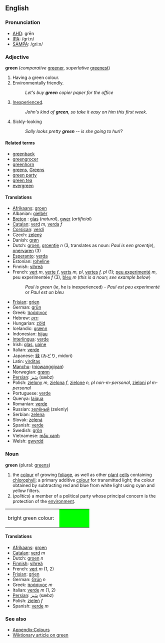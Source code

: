 ==English==

===Pronunciation===
*[[w:AHD|AHD]]: grēn
*[[w:IPA|IPA]]: /griːn/
*[[w:SAMPA|SAMPA]]: /gri:n/

===Adjective===
'''green''' (''comparative'' [[greener]], ''superlative'' [[greenest]])

# Having a green colour.
# Environmentally friendly.
#:''Let's buy '''green''' copier paper for the office''
# [[Inexperienced]].
#:''John's kind of '''green''', so take it easy on him this first week.''
# Sickly-looking
#:''Sally looks pretty '''green''' -- is she going to hurl?''

====Related terms====
*[[greenback]]
*[[greengrocer]]
*[[greenhorn]]
*[[greens]], [[Greens]]
*[[green party]]
*[[green tea]]
*[[evergreen]]

====Translations====
* [[Afrikaans]]: [[groen]]
* Albanian: [[gjelbër]]
* [[Breton]] : [[glas]] (''natural''), [[gwer]] (''artificial'')
* [[Catalan]]: [[verd]] ''m'', [[verda]] ''f''
* [[Corsican]]: [[verdi]]
* Czech: [[zelený]]
* Danish: [[grøn]]
* Dutch: [[groen]], [[groentje]] ''n'' (3, translates as noun: ''Paul is een groentje''), [[onervaren]] (3)
* [[Esperanto]]: [[verda]]
* Estonian: [[roheline]]
* Finnish: [[vihreä]]
* French: [[vert]] ''m'', [[verte]] ''f'', [[verts]] ''m, pl'', [[vertes]] ''f, pl'' (1); [[peu experimenté]] ''m'', peu experimentée ''f'' (3), [[bleu]] ''m'' (''this is a noun; see example below'')
*:''Paul is green'' (''ie'', he is inexperienced) - ''Paul est peu experimenté'' or ''Paul est un bleu''
* [[Frisian]]: [[grien]]
* German: [[grün]]
* Greek: [[πράσινος]]
* Hebrew: [[ירוק]]
* Hungarian: [[zöld]]
* Icelandic: [[grænn]]
* Indonesian: [[hijau]]
* [[Interlingua]]: [[verde]]
* Irish: [[glas]], [[uaine]]
* Italian: [[verde]]
* Japanese: [[緑]] (みどり, midori)
* Latin: [[virditas]]
* [[Manchu]]: ([[niowanggiyan]])
* Norwegian: [[grønn]]
* [[Persian]]: [[سَبز]] (sæbz)
* Polish: [[zielony]] ''m'', [[zielona]] ''f'', [[zielone]] ''n, pl non-m-personal'', [[zieloni]] ''pl m-personal''
* Portuguese: [[verde]]
* Quenya: [[laiqua]]
* Romanian: [[verde]]
* Russian: [[зелёный]] (zeleniy)
* Serbian: [[zelena]]
* Slovak: [[zelená]]
* Spanish: [[verde]]
* Swedish: [[grön]]
* Vietnamese: [[mầu xanh]]
* Welsh: [[gwyrdd]]

===Noun===
'''green''' (plural: [[greens]])

#the [[color|colour]] of growing [[foliage]], as well as other [[plant]] [[cell]]s containing [[chlorophyll]]; a primary additive [[color|colour]] for transmitted light; the colour obtained by subtracting red and blue from white light using cyan and yellow filters.
#(''politics'') a member of a political party whose principal concern is the protection of the [[environment]].

<table><tr><td>bright green colour: &nbsp;</td>
<td bgcolor="#00FF00" width="80">&nbsp; </td></tr></table>

====Translations====
* [[Afrikaans]]: [[groen]]
* [[Catalan]]: [[verd]] ''m''
* Dutch: [[groen]] ''n''
* [[Finnish]]: [[vihreä]]
* French: [[vert]] ''m'' (1, 2)
* [[Frisian]]: [[grien]]
* German: [[Grün]] ''n''
* Greek: [[πράσινος]] ''m''
* Italian: [[verde]] ''m'' (1, 2)
* [[Persian]]: [[سَبز]] (sæbz)
* Polish: [[zieleń]] ''f''
* Spanish: [[verde]] ''m''

===See also===
*[[Wiktionary_Appendix:Colours|Appendix:Colours]]
*[[en:green|Wiktionary article on green]]